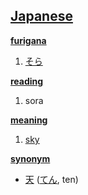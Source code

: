 == [[Japanese]] ==                                          

'''[[furigana]]'''
# [[そら]]

'''[[reading]]'''
# sora

'''[[meaning]]'''
# [[sky]]

'''[[synonym]]'''
* [[天]] ([[てん]], ten)